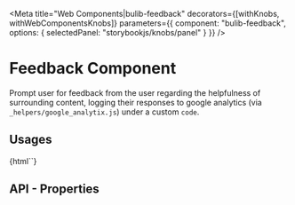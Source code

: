 
<Meta 
  title="Web Components|bulib-feedback"
  decorators={[withKnobs, withWebComponentsKnobs]}
  parameters={{
    component: "bulib-feedback",
    options: { selectedPanel: "storybookjs/knobs/panel" }
  }}
/>

# Feedback Component

Prompt user for feedback from the user regarding the helpfulness of surrounding content, 
  logging their responses to google analytics (via `_helpers/google_analytix.js`) under a custom `code`.

## Usages 

<Preview withToolbar>
  <Story name="default">
    {html`<bulib-feedback code="category"></bulib-feedback>`}
  </Story>
</Preview>

## API - Properties 

<Props of="bulib-feedback" />

